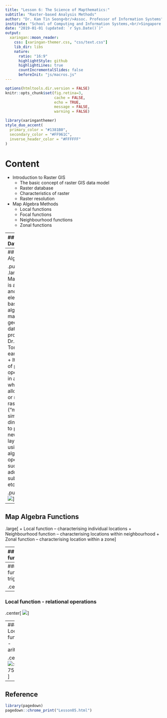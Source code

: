 ```yaml
---
title: "Lesson 6: The Science of Mapthematics:"
subtitle: "Raster-based Analysis Methods"  
author: "Dr. Kam Tin Seong<br/>Assoc. Professor of Information Systems"
institute: "School of Computing and Information Systems,<br/>Singapore Management University"
date: "2019-01-01 (updated: `r Sys.Date()`)"
output:
  xaringan::moon_reader:
    css: [xaringan-themer.css, "css/text.css"]
    lib_dir: libs
    nature:
      ratio: "16:9"
      highlightStyle: github
      highlightLines: true
      countIncrementalSlides: false
      beforeInit: "js/macros.js"
---
```


```r
options(htmltools.dir.version = FALSE)
knitr::opts_chunk$set(fig.retina=3,
                      cache = FALSE,
                      echo = TRUE,
                      message = FALSE, 
                      warning = FALSE)
```

```r
library(xaringanthemer)
style_duo_accent(
  primary_color = "#1381B0",
  secondary_color = "#FF961C",
  inverse_header_color = "#FFFFFF"
)
```

# Content

+ Introduction to Raster GIS
  + The basic concept of raster GIS data model
  + Raster database
  + Characteristics of raster
  + Raster resolution
+ Map Algebra Methods
  + Local functions
  + Focal functions
  + Neighbourhood functions
  + Zonal functions

---
## Raster Database

.large[
+ All raster formats are basically the same 
  + Cells organized in a matrix of rows and columns
  + Content is more important than format: data or picture?
]

.center[
![:scale 55%](img/image1.jpg)
]

---
## Map Algebra

.pull-left[
.large[
+ Map algebra is a simple and an elegant set based algebra for manipulating geographic data, proposed by Dr. Dana Tomlin in the early 1980s. 
+ It is a set of primitive operations in a GIS which allows two or more raster layers ("maps") of similar dimensions to produce a new raster layer (map) using algebraic operations such as addition, subtraction etc.
]]

.pull-right[
![](img/image2.jpg)
]

---
## Map Algebra Functions

.large[
+ Local function – characterising individual locations
+ Neighbourhood function – characterising locations within neighbourhood
+ Zonal function – characterising location within a zone
]

---
## Local function

.pull-left[
.larg[
+ Local functions use only the data in a single cell to calculate an output value.
+ Potential operators fall into six categories:
  + trigonometric (i.e. sine, cosine, tangent, arcsine)
  + transformation (i.e. sqrt, exp, log) 
  + relational operations (>, <, =) 
  + statistical (i.e. mean, median, mode)
  + arithmetic (i.e. absolute value of x)
]]

.pull-right[
![](img/image3.jpg)
]

---
### Local function - trigonometric

.center[
![](img/image4.jpg)
]

---
### Local function - relational operations 

.center[
![](img/image5.jpg)
]

---
### Local function - arithmetic

.center[
![:scale 75%](img/image6.jpg)
]



---
## Reference




```r
library(pagedown)
pagedown::chrome_print("Lesson05.html")
```